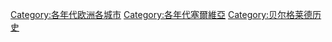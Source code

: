 
[[Category:各年代欧洲各城市|Category:各年代欧洲各城市]]
[[Category:各年代塞爾維亞|Category:各年代塞爾維亞]]
[[Category:贝尔格莱德历史|Category:贝尔格莱德历史]]